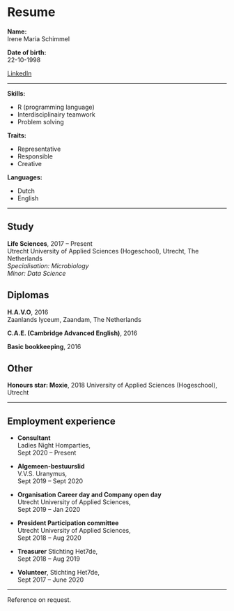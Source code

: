 # Resume

**Name:** 	
Irene Maria Schimmel

**Date of birth:**    
22-10-1998

[LinkedIn](https://www.linkedin.com/in/ireneschimmel/)

***

**Skills:**
 
*	R (programming language)
*	Interdisciplinairy teamwork
*	Problem solving

**Traits:**

*	Representative
*	Responsible
*	Creative

**Languages:**

*	Dutch
*	English

***

## Study   
**Life Sciences**, 2017 – Present    
Utrecht University of Applied Sciences (Hogeschool), Utrecht, The Netherlands    
*Specialisation: Microbiology*    
*Minor: Data Science*
		
## Diplomas
**H.A.V.O**, 2016   
Zaanlands lyceum, Zaandam, The Netherlands
			
			
**C.A.E. (Cambridge Advanced English)**, 2016


**Basic bookkeeping**, 2016

## Other		
**Honours star: Moxie**, 2018
University of Applied Sciences (Hogeschool), Utrecht

***

## Employment experience	

*	**Consultant**     
Ladies Night Homparties,    
Sept 2020 – Present

*	**Algemeen-bestuurslid**     
V.V.S. Uranymus,    
Sept 2019 – Sept 2020 

*	**Organisation Career day and Company open day**   
Utrecht University of Applied Sciences,   
Sept 2019 – Jan 2020

*	**President Participation committee**   
Utrecht University of Applied Sciences,   
Sept 2018 – Aug 2020

*	**Treasurer**
Stichting Het7de,			
Sept 2018 – Aug 2019

*	**Volunteer**,
Stichting Het7de,   			
Sept 2017 – June 2020 

***

Reference on request.